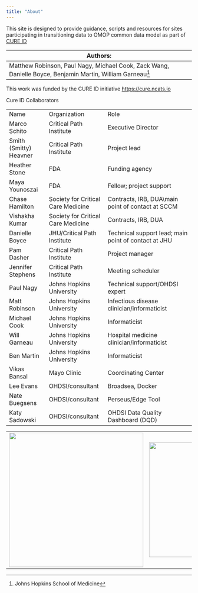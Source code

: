 ---
title: "About"
---

This site is designed to provide guidance, scripts and resources for sites participating in transitioning data to OMOP common data model as part of [CURE ID](https://cure.ncats.io/home)

| Authors:                                                                                                   |
|------------------------------------------------------------------------------------------------------------|
| Matthew Robinson, Paul Nagy, Michael Cook, Zack Wang, Danielle Boyce, Benjamin Martin, William Garneau[^1] |

[^1]: Johns Hopkins School of Medicine

This work was funded by the CURE ID initiative <https://cure.ncats.io>

Cure ID Collaborators  

|                         |                                     |                                                      |
|-------------------------|-------------------------------------|------------------------------------------------------|
| Name                    | Organization                        | Role                                                 |
| Marco Schito            | Critical Path Institute             | Executive Director                                   |
| Smith (Smitty) Heavner  | Critical Path Institute             | Project lead                                         |
| Heather Stone           | FDA                                 | Funding agency                                       |
| Maya Younoszai          | FDA                                 | Fellow; project support                              |
| Chase Hamilton          | Society for Critical Care Medicine  | Contracts, IRB, DUA\\main point of contact at SCCM   |
| Vishakha Kumar          | Society for Critical Care Medicine  | Contracts, IRB, DUA                                  |
| Danielle Boyce          | JHU/Critical Path Institute         | Technical support lead; main point of contact at JHU |
| Pam Dasher              | Critical Path Institute             | Project manager                                      |
| Jennifer Stephens       | Critical Path Institute             | Meeting scheduler                                    |
| Paul Nagy               | Johns Hopkins University            | Technical support/OHDSI expert                       |
| Matt Robinson           | Johns Hopkins University            | Infectious disease clinician/informaticist           |
| Michael Cook            | Johns Hopkins University            | Informaticist                                        |
| Will Garneau            | Johns Hopkins University            | Hospital medicine clinician/informaticist            |
| Ben Martin              | Johns Hopkins University            | Informaticist                                        |
| Vikas Bansal            | Mayo Clinic                         | Coordinating Center                                  |
| Lee Evans               | OHDSI/consultant                    | Broadsea, Docker                                     |
| Nate Buegsens           | OHDSI/consultant                    | Perseus/Edge Tool                                    |
| Katy Sadowski           | OHDSI/consultant                    | OHDSI Data Quality Dashboard (DQD)                   |

|                                                                               |                                                       |
|-------------------------------------------------------------------------------|-------------------------------------------------------|
| ![](images/medicine.logo.horizontal.blue.png){fig-align="center" width="364"} | ![](images/cpath.png){fig-align="center" width="311"} |
